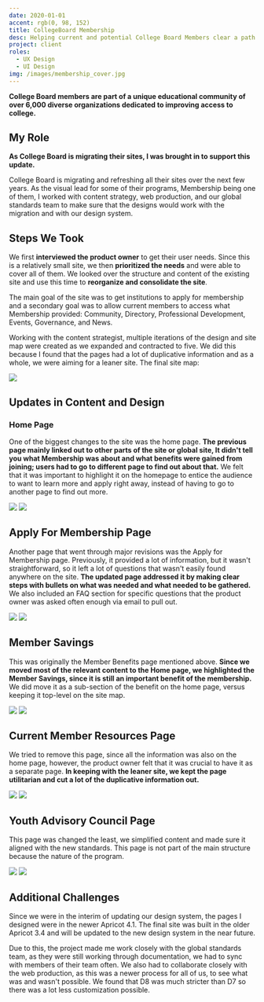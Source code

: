 ```yaml
---
date: 2020-01-01
accent: rgb(0, 98, 152)
title: CollegeBoard Membership
desc: Helping current and potential College Board Members clear a path for students.
project: client
roles:
  - UX Design
  - UI Design
img: /images/membership_cover.jpg
---
```


**College Board members are part of a unique educational community of over 6,000 diverse organizations dedicated to improving access to college.**

## My Role

**As College Board is migrating their sites, I was brought in to support this update.**

College Board is migrating and refreshing all their sites over the next few years. As the visual lead for some of their programs, Membership being one of them, I worked with content strategy, web production, and our global standards team to make sure that the designs would work with the migration and with our design system.

## Steps We Took

We first **interviewed the product owner** to get their user needs. Since this is a relatively small site, we then **prioritized the needs** and were able to cover all of them. We looked over the structure and content of the existing site and use this time to **reorganize and consolidate the site**.

The main goal of the site was to get institutions to apply for membership and a secondary goal was to allow current members to access what Membership provided: Community, Directory, Professional Development, Events, Governance, and News.

Working with the content strategist, multiple iterations of the design and site map were created as we expanded and contracted to five. We did this because I found that the pages had a lot of duplicative information and as a whole, we were aiming for a leaner site. The final site map:

![](/images/membership_ia.png)

## Updates in Content and Design

### Home Page

One of the biggest changes to the site was the home page. **The previous page mainly linked out to other parts of the site or global site, It didn't tell you what Membership was about and what benefits were gained from joining; users had to go to different page to find out about that.** We felt that it was important to highlight it on the homepage to entice the audience to want to learn more and apply right away, instead of having to go to another page to find out more.

![](/images/membership_d7_home.png)
![](/images/membership_d8_home.png)

## Apply For Membership Page

Another page that went through major revisions was the Apply for Membership page. Previously, it provided a lot of information, but it wasn't straightforward, so it left a lot of questions that wasn't easily found anywhere on the site. **The updated page addressed it by making clear steps with bullets on what was needed and what needed to be gathered.** We also included an FAQ section for specific questions that the product owner was asked often enough via email to pull out.

![](/images/membership_d7_apply.png)
![](/images/membership_d8_apply.png)
## Member Savings

This was originally the Member Benefits page mentioned above. **Since we moved most of the relevant content to the Home page, we highlighted the Member Savings, since it is still an important benefit of the membership.** We did move it as a sub-section of the benefit on the home page, versus keeping it top-level on the site map.

![](/images/membership_d7_benefits.png)
![](/images/membership_d8_benefits.png)

## Current Member Resources Page

We tried to remove this page, since all the information was also on the home page, however, the product owner felt that it was crucial to have it as a separate page. **In keeping with the leaner site, we kept the page utilitarian and cut a lot of the duplicative information out.**

![](/images/membership_d7_resources.png)
![](/images/membership_d8_resources.png)

## Youth Advisory Council Page

This page was changed the least, we simplified content and made sure it aligned with the new standards. This page is not part of the main structure because the nature of the program.

![](/images/membership_d7_yac.png)
![](/images/membership_d8_yac.png)

## Additional Challenges

Since we were in the interim of updating our design system, the pages I designed were in the newer Apricot 4.1. The final site was built in the older Apricot 3.4 and will be updated to the new design system in the near future.

Due to this, the project made me work closely with the global standards team, as they were still working through documentation, we had to sync with members of their team often. We also had to collaborate closely with the web production, as this was a newer process for all of us, to see what was and wasn't possible. We found that D8 was much stricter than D7 so there was a lot less customization possible.